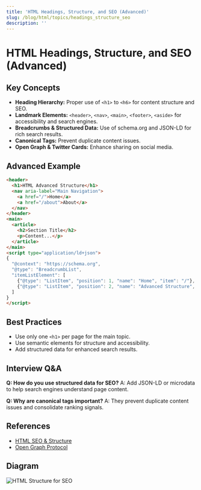 ```yaml
---
title: 'HTML Headings, Structure, and SEO (Advanced)'
slug: /blog/html/topics/headings_structure_seo
description: ''
---
```

# HTML Headings, Structure, and SEO (Advanced)

## Key Concepts
- **Heading Hierarchy:** Proper use of `<h1>` to `<h6>` for content structure and SEO.
- **Landmark Elements:** `<header>`, `<nav>`, `<main>`, `<footer>`, `<aside>` for accessibility and search engines.
- **Breadcrumbs & Structured Data:** Use of schema.org and JSON-LD for rich search results.
- **Canonical Tags:** Prevent duplicate content issues.
- **Open Graph & Twitter Cards:** Enhance sharing on social media.

## Advanced Example
```html
<header>
  <h1>HTML Advanced Structure</h1>
  <nav aria-label="Main Navigation">
    <a href="/">Home</a>
    <a href="/about">About</a>
  </nav>
</header>
<main>
  <article>
    <h2>Section Title</h2>
    <p>Content...</p>
  </article>
</main>
<script type="application/ld+json">
{
  "@context": "https://schema.org",
  "@type": "BreadcrumbList",
  "itemListElement": [
    {"@type": "ListItem", "position": 1, "name": "Home", "item": "/"},
    {"@type": "ListItem", "position": 2, "name": "Advanced Structure", "item": "/advanced-structure"}
  ]
}
</script>
```

## Best Practices
- Use only one `<h1>` per page for the main topic.
- Use semantic elements for structure and accessibility.
- Add structured data for enhanced search results.

## Interview Q&A
**Q: How do you use structured data for SEO?**
A: Add JSON-LD or microdata to help search engines understand page content.

**Q: Why are canonical tags important?**
A: They prevent duplicate content issues and consolidate ranking signals.

## References
- [HTML SEO & Structure](https://developers.google.com/search/docs/appearance/structured-data/intro-structured-data)
- [Open Graph Protocol](https://ogp.me/)

## Diagram
![HTML Structure for SEO](https://developers.google.com/search/docs/appearance/structured-data/html-structure-seo.png)
